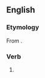 ==English==

===Etymology===
From {{suffix|pour|eth|lang=en}}.

===Verb===
{{head|en|verb form}}

# {{en-archaic third-person singular of|pour}}